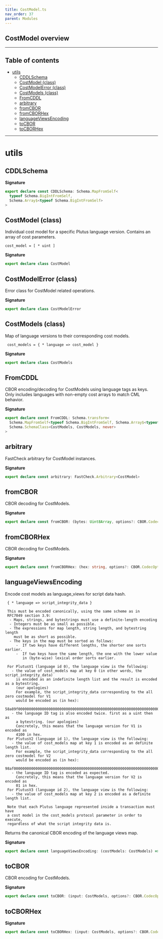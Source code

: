 ```yaml
---
title: CostModel.ts
nav_order: 37
parent: Modules
---
```


## CostModel overview

---

<h2 className="text-delta">Table of contents</h2>

- [utils](#utils)
  - [CDDLSchema](#cddlschema)
  - [CostModel (class)](#costmodel-class)
  - [CostModelError (class)](#costmodelerror-class)
  - [CostModels (class)](#costmodels-class)
  - [FromCDDL](#fromcddl)
  - [arbitrary](#arbitrary)
  - [fromCBOR](#fromcbor)
  - [fromCBORHex](#fromcborhex)
  - [languageViewsEncoding](#languageviewsencoding)
  - [toCBOR](#tocbor)
  - [toCBORHex](#tocborhex)

---

# utils

## CDDLSchema

**Signature**

```ts
export declare const CDDLSchema: Schema.MapFromSelf<
  typeof Schema.BigIntFromSelf,
  Schema.Array$<typeof Schema.BigIntFromSelf>
>
```

## CostModel (class)

Individual cost model for a specific Plutus language version.
Contains an array of cost parameters.

```
cost_model = [ * uint ]
```

**Signature**

```ts
export declare class CostModel
```

## CostModelError (class)

Error class for CostModel related operations.

**Signature**

```ts
export declare class CostModelError
```

## CostModels (class)

Map of language versions to their corresponding cost models.

```
 cost_models = { * language => cost_model }
```

**Signature**

```ts
export declare class CostModels
```

## FromCDDL

CBOR encoding/decoding for CostModels using language tags as keys.
Only includes languages with non-empty cost arrays to match CML behavior.

**Signature**

```ts
export declare const FromCDDL: Schema.transform<
  Schema.MapFromSelf<typeof Schema.BigIntFromSelf, Schema.Array$<typeof Schema.BigIntFromSelf>>,
  Schema.SchemaClass<CostModels, CostModels, never>
>
```

## arbitrary

FastCheck arbitrary for CostModel instances.

**Signature**

```ts
export declare const arbitrary: FastCheck.Arbitrary<CostModel>
```

## fromCBOR

CBOR decoding for CostModels.

**Signature**

```ts
export declare const fromCBOR: (bytes: Uint8Array, options?: CBOR.CodecOptions) => CostModels
```

## fromCBORHex

CBOR decoding for CostModels.

**Signature**

```ts
export declare const fromCBORHex: (hex: string, options?: CBOR.CodecOptions) => CostModels
```

## languageViewsEncoding

Encode cost models as language_views for script data hash.

```
 { * language => script_integrity_data }

 This must be encoded canonically, using the same scheme as in
 RFC7049 section 3.9:
  - Maps, strings, and bytestrings must use a definite-length encoding
  - Integers must be as small as possible.
  - The expressions for map length, string length, and bytestring length
    must be as short as possible.
  - The keys in the map must be sorted as follows:
     -  If two keys have different lengths, the shorter one sorts earlier.
     -  If two keys have the same length, the one with the lower value
        in (byte-wise) lexical order sorts earlier.

 For PlutusV1 (language id 0), the language view is the following:
   - the value of cost_models map at key 0 (in other words, the script_integrity_data)
     is encoded as an indefinite length list and the result is encoded as a bytestring.
     (our apologies)
     For example, the script_integrity_data corresponding to the all zero costmodel for V1
     would be encoded as (in hex):
     58a89f00000000000000000000000000000000000000000000000000000000000000000000000000000000000000000000000000000000000000000000000000000000000000000000000000000000000000000000000000000000000000000000000000000000000000000000000000000000000000000000000000000000000000000000000000000000000000000000000000000000000000000000000000000000000000000000ff
   - the language ID tag is also encoded twice. first as a uint then as
     a bytestring. (our apologies)
     Concretely, this means that the language version for V1 is encoded as
     4100 in hex.
 For PlutusV2 (language id 1), the language view is the following:
   - the value of cost_models map at key 1 is encoded as an definite length list.
     For example, the script_integrity_data corresponding to the all zero costmodel for V2
     would be encoded as (in hex):
     98af0000000000000000000000000000000000000000000000000000000000000000000000000000000000000000000000000000000000000000000000000000000000000000000000000000000000000000000000000000000000000000000000000000000000000000000000000000000000000000000000000000000000000000000000000000000000000000000000
   - the language ID tag is encoded as expected.
     Concretely, this means that the language version for V2 is encoded as
     01 in hex.
 For PlutusV3 (language id 2), the language view is the following:
   - the value of cost_models map at key 2 is encoded as a definite length list.

 Note that each Plutus language represented inside a transaction must have
 a cost model in the cost_models protocol parameter in order to execute,
 regardless of what the script integrity data is.
```

Returns the canonical CBOR encoding of the language views map.

**Signature**

```ts
export declare const languageViewsEncoding: (costModels: CostModels) => Uint8Array
```

## toCBOR

CBOR encoding for CostModels.

**Signature**

```ts
export declare const toCBOR: (input: CostModels, options?: CBOR.CodecOptions) => Uint8Array
```

## toCBORHex

**Signature**

```ts
export declare const toCBORHex: (input: CostModels, options?: CBOR.CodecOptions) => string
```
